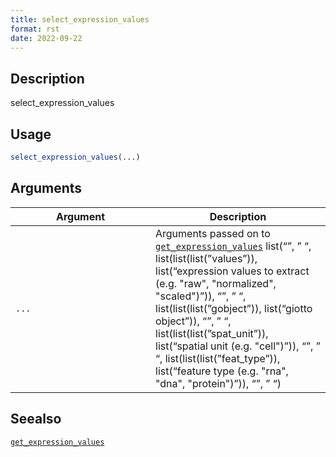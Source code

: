```yaml
--- 
title: select_expression_values 
format: rst 
date: 2022-09-22 
--- 
```


## Description

select_expression_values


## Usage

```r
select_expression_values(...)
```


## Arguments

Argument      |Description
------------- |----------------
`...`     |      Arguments passed on to [`get_expression_values`](#getexpressionvalues)   list("\n", "    ", list(list(list("values")), list("expression values to extract (e.g. \"raw\", \"normalized\", \"scaled\")")), "\n", "    ", list(list(list("gobject")), list("giotto object")), "\n", "    ", list(list(list("spat_unit")), list("spatial unit (e.g. \"cell\")")), "\n", "    ", list(list(list("feat_type")), list("feature type (e.g. \"rna\", \"dna\", \"protein\")")), "\n", "  ")


## Seealso

[`get_expression_values`](#getexpressionvalues)


